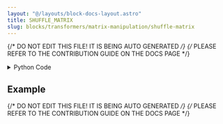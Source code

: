 ```yaml
---
layout: "@/layouts/block-docs-layout.astro"
title: SHUFFLE_MATRIX
slug: blocks/transformers/matrix-manipulation/shuffle-matrix
---
```


{/* DO NOT EDIT THIS FILE! IT IS BEING AUTO GENERATED */}
{/* PLEASE REFER TO THE CONTRIBUTION GUIDE ON THE DOCS PAGE */}


<PythonDocsDisplay docstring={docstring} />

<details>
<summary>Python Code</summary>

```python
from numpy.random import permutation
from flojoy import flojoy, Matrix


@flojoy
def SHUFFLE_MATRIX(
    default: Matrix,
    axis: int = 0,
) -> Matrix:
    """The SHUFFLE_MATRIX node returns a matrix that is randomly shuffled by the first axis

    Inputs
    ------
    default : Matrix
        The input Matrix

    Parameters
    ----------
    axis : int
        Axis along the matrix is shuffled. If axis is 0, shuffled by row and if it is 1, shuffled by column.

    Returns
    -------
    Matrix
        Shuffled input Matrix
    """

    if axis == 1:
        indices_1 = permutation(default.m.shape[0])
        shuffledMatrix = default.m[indices_1, :]
    elif axis == 0:
        indices_2 = permutation(default.m.shape[1])
        shuffledMatrix = default.m[:, indices_2]
    else:
        raise AssertionError(f"Axis must be either 0 or 1, but provided {axis}")

    return Matrix(m=shuffledMatrix)

```

[Find this Flojoy Block on GitHub](https://github.com/flojoy-ai/blocks/blob/main/blocks/TRANSFORMERS/MATRIX_MANIPULATION/SHUFFLE_MATRIX/SHUFFLE_MATRIX.py)

</details>

## Example


<GetHelpWidget />


<AppDisplay app={app} blockName="SHUFFLE_MATRIX" client:visible />


<Example />

{/* DO NOT EDIT THIS FILE! IT IS BEING AUTO GENERATED */}
{/* PLEASE REFER TO THE CONTRIBUTION GUIDE ON THE DOCS PAGE */}
